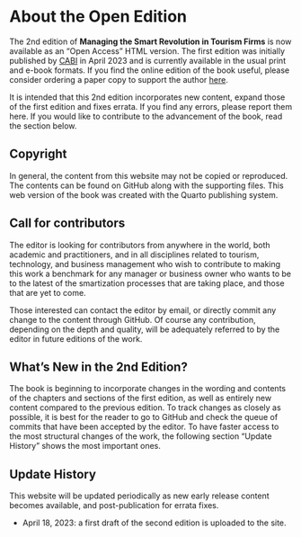 # About the Open Edition {.unnumbered}

The 2nd edition of **Managing the Smart Revolution in Tourism Firms** is now available as an "Open Access" HTML version. The first edition was initially published by [CABI](https://www.cabidigitallibrary.org/doi/book/10.1079/9781800620261.0000) in April 2023 and is currently available in the usual print and e-book formats. If you find the online edition of the book useful, please consider ordering a paper copy to support the author [here](https://www.cabidigitallibrary.org/doi/book/10.1079/9781800620261.0000). 

It is intended that this 2nd edition incorporates new content, expand those of the first edition and fixes errata. If you find any errors, please report them here. If you would like to contribute to the advancement of the book, read the section below.

## Copyright

In general, the content from this website may not be copied or reproduced. The contents can be found on GitHub along with the supporting files. This web version of the book was created with the Quarto publishing system.

## Call for contributors

The editor is looking for contributors from anywhere in the world, both academic and practitioners, and in all disciplines related to tourism, technology, and business management who wish to contribute to making this work a benchmark for any manager or business owner who wants to be to the latest of the smartization processes that are taking place, and those that are yet to come.

Those interested can contact the editor by email, or directly commit any change to the content through GitHub. Of course any contribution, depending on the depth and quality, will be adequately referred to by the editor in future editions of the work.

## What's New in the 2nd Edition? {.unnumbered}

The book is beginning to incorporate changes in the wording and contents of the chapters and sections of the first edition, as well as entirely new content compared to the previous edition. To track changes as closely as possible, it is best for the reader to go to GitHub and check the queue of commits that have been accepted by the editor. To have faster access to the most structural changes of the work, the following section "Update History" shows the most important ones.

## Update History {.unnumbered}

This website will be updated periodically as new early release content becomes available, and post-publication for errata fixes.

-   April 18, 2023: a first draft of the second edition is uploaded to the site.
